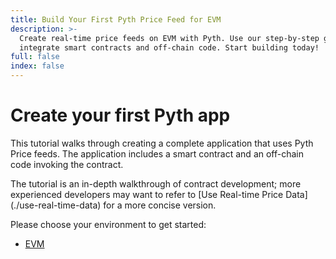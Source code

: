 ```yaml
---
title: Build Your First Pyth Price Feed for EVM
description: >-
  Create real-time price feeds on EVM with Pyth. Use our step-by-step guide to
  integrate smart contracts and off-chain code. Start building today!
full: false
index: false
---
```


# Create your first Pyth app

This tutorial walks through creating a complete application that uses Pyth Price feeds.
The application includes a smart contract and an off-chain code invoking the contract.

<Callout type="info" emoji="ℹ️">
  The tutorial is an in-depth walkthrough of contract development; more
  experienced developers may want to refer to [Use Real-time Price
  Data](./use-real-time-data) for a more concise version.
</Callout>

Please choose your environment to get started:

- [EVM](create-your-first-pyth-app/evm/part-1)
